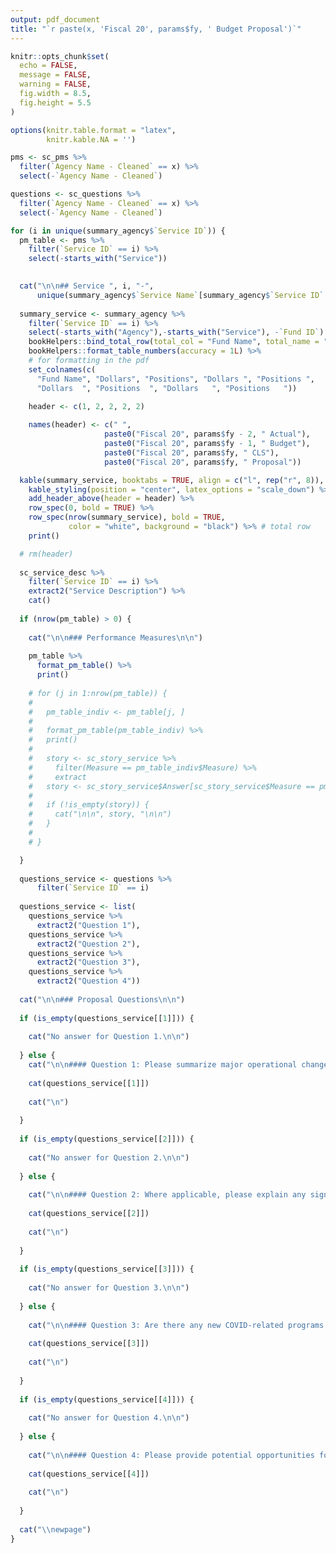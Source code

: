 ```yaml
---
output: pdf_document
title: "`r paste(x, 'Fiscal 20', params$fy, ' Budget Proposal')`" 
---
```


```r
knitr::opts_chunk$set(
  echo = FALSE,
  message = FALSE,
  warning = FALSE,
  fig.width = 8.5,
  fig.height = 5.5
)

options(knitr.table.format = "latex",
        knitr.kable.NA = '')

pms <- sc_pms %>% 
  filter(`Agency Name - Cleaned` == x) %>%
  select(-`Agency Name - Cleaned`)

questions <- sc_questions %>% 
  filter(`Agency Name - Cleaned` == x) %>%
  select(-`Agency Name - Cleaned`)

```

\newpage

```r

for (i in unique(summary_agency$`Service ID`)) {
  pm_table <- pms %>%
    filter(`Service ID` == i) %>%
    select(-starts_with("Service"))
  

  cat("\n\n## Service ", i, "-", 
      unique(summary_agency$`Service Name`[summary_agency$`Service ID` == i]), "\n\n")
  
  summary_service <- summary_agency %>%
    filter(`Service ID` == i) %>%
    select(-starts_with("Agency"),-starts_with("Service"), -`Fund ID`) %>%
    bookHelpers::bind_total_row(total_col = "Fund Name", total_name = "SERVICE TOTAL") %>%
    bookHelpers::format_table_numbers(accuracy = 1L) %>%
    # for formatting in the pdf
    set_colnames(c(
      "Fund Name", "Dollars", "Positions", "Dollars ", "Positions ", 
      "Dollars  ", "Positions  ", "Dollars   ", "Positions   "))
  
    header <- c(1, 2, 2, 2, 2)

    names(header) <- c(" ",
                     paste0("Fiscal 20", params$fy - 2, " Actual"),
                     paste0("Fiscal 20", params$fy - 1, " Budget"),
                     paste0("Fiscal 20", params$fy, " CLS"),
                     paste0("Fiscal 20", params$fy, " Proposal"))

  kable(summary_service, booktabs = TRUE, align = c("l", rep("r", 8)), ) %>%
    kable_styling(position = "center", latex_options = "scale_down") %>%
    add_header_above(header = header) %>%
    row_spec(0, bold = TRUE) %>%
    row_spec(nrow(summary_service), bold = TRUE,
             color = "white", background = "black") %>% # total row
    print()

  # rm(header)
  
  sc_service_desc %>%
    filter(`Service ID` == i) %>%
    extract2("Service Description") %>%
    cat()
  
  if (nrow(pm_table) > 0) {
    
    cat("\n\n### Performance Measures\n\n")
    
    pm_table %>%
      format_pm_table() %>%
      print()
    
    # for (j in 1:nrow(pm_table)) {
    #   
    #   pm_table_indiv <- pm_table[j, ]
    # 
    #   format_pm_table(pm_table_indiv) %>%
    #   print()
    #   
    #   story <- sc_story_service %>%
    #     filter(Measure == pm_table_indiv$Measure) %>%
    #     extract
    #   story <- sc_story_service$Answer[sc_story_service$Measure == pm_table_indiv$Measure]
    #   
    #   if (!is_empty(story)) {
    #     cat("\n\n", story, "\n\n")
    #   }
    #   
    # }

  }
  
  questions_service <- questions %>% 
      filter(`Service ID` == i)
  
  questions_service <- list(
    questions_service %>%
      extract2("Question 1"),
    questions_service %>%
      extract2("Question 2"),
    questions_service %>%
      extract2("Question 3"),
    questions_service %>%
      extract2("Question 4"))
  
  cat("\n\n### Proposal Questions\n\n")
  
  if (is_empty(questions_service[[1]])) {
    
    cat("No answer for Question 1.\n\n")
    
  } else {
    cat("\n\n#### Question 1: Please summarize major operational changes proposed by the Service in Fiscal 2022 using current level of service budget resources, including any proposed General Fund shifts within the Service or between services, including Internal Service Fund changes w/ a General Fund impact. Explain the reasons for these proposed changes and the impact on service delivery, operations, and stakeholders of this Service. Please include a justification for any new positions being proposed, any positions proposed to be defunded, new or amended contracts, etc. \n\n")
    
    cat(questions_service[[1]])
    
    cat("\n")
    
  }
  
  if (is_empty(questions_service[[2]])) {
    
    cat("No answer for Question 2.\n\n")
    
  } else {
    
    cat("\n\n#### Question 2: Where applicable, please explain any significant changes expected with regard to the availability of grant or special revenue funding in Fiscal 2022 and the impact of those expected changes.\n\n")
    
    cat(questions_service[[2]])
    
    cat("\n")
    
  }
  
  if (is_empty(questions_service[[3]])) {
    
    cat("No answer for Question 3.\n\n")
    
  } else {
    
    cat("\n\n#### Question 3: Are there any new COVID-related programs or expenditures being incurred by this Service that the agency anticipates a need for continuing into Fiscal 2022? If yes, please estimate the cost to sustain these expenditures into Fiscal 2022, explain why the agency anticipates a need to continue these services, and discuss the impact of these services on Baltimore’s residents.\n\n")
    
    cat(questions_service[[3]])
    
    cat("\n")
    
  } 
  
  if (is_empty(questions_service[[4]])) {
    
    cat("No answer for Question 4.\n\n")  
    
  } else {
    
    cat("\n\n#### Question 4: Please provide potential opportunities for savings in a post-COVID environment and the estimated dollar value of those savings. This might include new efficiencies realized as a result of teleworking, the consolidation of office space needed to carry out operations, a reduced workforce as the result of attrition and a decline in the demand for services due to COVID, etc.\n\n")
    
    cat(questions_service[[4]])
    
    cat("\n")
    
  }
  
  cat("\\newpage")
}
```